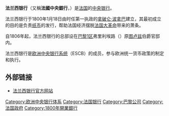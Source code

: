 {{Other uses}}
{{Infobox Central bank
|bank_name_in_local = Banque de France{{fr}}
|image_1 = Banque de France logo.svg
|image_title_1 = 
|headquarters = {{FRA}}[[巴黎|巴黎]]
|established =  1800年1月18日
|president = [[克里斯蒂安·諾耶|克里斯蒂安·諾耶]]
|leader_title = [[法蘭西銀行行長列表|行長]]
|bank_of = 法國
<!-- DO NOT add info on currency, rates, printer or mints, as these are controlled by the ECB -->
|website = [http://www.banque-france.fr www.banque-france.fr]
|preceded = 皇家銀行
|succeeded = [[歐洲中央銀行系統|歐洲中央銀行系統]] (1999)
|footnotes = 
}}
'''法兰西银行'''（又稱'''法國中央銀行'''，{{lang-fr|Banque de France}}）是[[法国|法国]]的[[中央银行|中央银行]]。

法兰西银行于1800年1月18日由时任第一执政的[[拿破仑·波拿巴|拿破仑·波拿巴]]建立，其最初成立的目的是负责[[纸币|纸币]]的发行，帮助法国经济摆脱[[法国大革命|法国大革命]]带来的萧条。

自1806年起，法兰西银行的总部设在[[巴黎|巴黎]][[巴黎第一区|1区]]弗里利埃路（{{lang|fr|rue de la Vrillière}}）原[[图卢兹|图卢兹]]伯爵官邸内。

法兰西银行是[[欧洲中央银行系统|欧洲中央银行系统]]（ESCB）的成员，参与欧洲统一货币政策的制定和执行。

== 外部链接 ==
*[http://www.banque-france.fr/ 法兰西银行官方网站] {{Wayback|url=http://www.banque-france.fr/ |date=20091218121843 }}

{{Central banks}}
{{欧洲题目|中央银行}}
{{歐盟成員國中央銀行}}
{{法国专题导航}}
{{Authority control}}

[[Category:欧洲中央银行体系|Category:欧洲中央银行体系]]
[[Category:法国银行|Category:法国银行]]
[[Category:巴黎公司|Category:巴黎公司]]
[[Category:法国政府|Category:法国政府]]
[[Category:1800年開業銀行|Category:1800年開業銀行]]